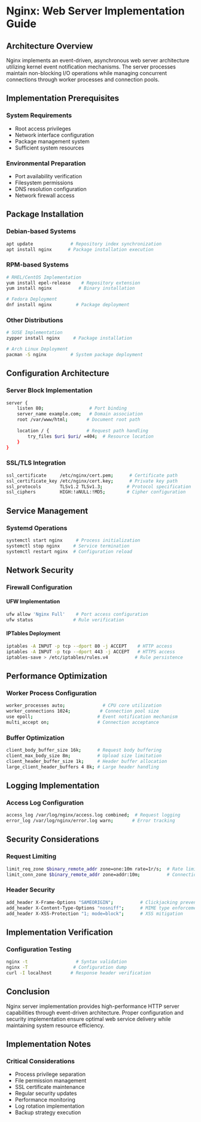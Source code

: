# Nginx: Web Server Implementation Guide

## Architecture Overview

Nginx implements an event-driven, asynchronous web server architecture utilizing kernel event notification mechanisms. The server processes maintain non-blocking I/O operations while managing concurrent connections through worker processes and connection pools.

## Implementation Prerequisites

### System Requirements
- Root access privileges
- Network interface configuration
- Package management system
- Sufficient system resources

### Environmental Preparation
- Port availability verification
- Filesystem permissions
- DNS resolution configuration
- Network firewall access

## Package Installation

### Debian-based Systems
```bash
apt update              # Repository index synchronization
apt install nginx      # Package installation execution
```

### RPM-based Systems
```bash
# RHEL/CentOS Implementation
yum install epel-release    # Repository extension
yum install nginx          # Binary installation

# Fedora Deployment
dnf install nginx         # Package deployment
```

### Other Distributions
```bash
# SUSE Implementation
zypper install nginx     # Package installation

# Arch Linux Deployment
pacman -S nginx         # System package deployment
```

## Configuration Architecture

### Server Block Implementation
```bash
server {
    listen 80;                 # Port binding
    server_name example.com;   # Domain association
    root /var/www/html;       # Document root path
    
    location / {              # Request path handling
        try_files $uri $uri/ =404;  # Resource location
    }
}
```

### SSL/TLS Integration
```bash
ssl_certificate     /etc/nginx/cert.pem;      # Certificate path
ssl_certificate_key /etc/nginx/cert.key;      # Private key path
ssl_protocols       TLSv1.2 TLSv1.3;         # Protocol specification
ssl_ciphers         HIGH:!aNULL:!MD5;        # Cipher configuration
```

## Service Management

### Systemd Operations
```bash
systemctl start nginx     # Process initialization
systemctl stop nginx     # Service termination
systemctl restart nginx  # Configuration reload
```

## Network Security

### Firewall Configuration

#### UFW Implementation
```bash
ufw allow 'Nginx Full'    # Port access configuration
ufw status               # Rule verification
```

#### IPTables Deployment
```bash
iptables -A INPUT -p tcp --dport 80 -j ACCEPT    # HTTP access
iptables -A INPUT -p tcp --dport 443 -j ACCEPT   # HTTPS access
iptables-save > /etc/iptables/rules.v4          # Rule persistence
```

## Performance Optimization

### Worker Process Configuration
```bash
worker_processes auto;              # CPU core utilization
worker_connections 1024;           # Connection pool size
use epoll;                        # Event notification mechanism
multi_accept on;                  # Connection acceptance
```

### Buffer Optimization
```bash
client_body_buffer_size 16k;      # Request body buffering
client_max_body_size 8m;          # Upload size limitation
client_header_buffer_size 1k;     # Header buffer allocation
large_client_header_buffers 4 8k; # Large header handling
```

## Logging Implementation

### Access Log Configuration
```bash
access_log /var/log/nginx/access.log combined;  # Request logging
error_log /var/log/nginx/error.log warn;       # Error tracking
```

## Security Considerations

### Request Limiting
```bash
limit_req_zone $binary_remote_addr zone=one:10m rate=1r/s;  # Rate limiting
limit_conn_zone $binary_remote_addr zone=addr:10m;          # Connection limiting
```

### Header Security
```bash
add_header X-Frame-Options "SAMEORIGIN";          # Clickjacking prevention
add_header X-Content-Type-Options "nosniff";      # MIME type enforcement
add_header X-XSS-Protection "1; mode=block";      # XSS mitigation
```

## Implementation Verification

### Configuration Testing
```bash
nginx -t                  # Syntax validation
nginx -T                 # Configuration dump
curl -I localhost       # Response header verification
```

## Conclusion

Nginx server implementation provides high-performance HTTP server capabilities through event-driven architecture. Proper configuration and security implementation ensure optimal web service delivery while maintaining system resource efficiency.

## Implementation Notes

### Critical Considerations
- Process privilege separation
- File permission management
- SSL certificate maintenance
- Regular security updates
- Performance monitoring
- Log rotation implementation
- Backup strategy execution
